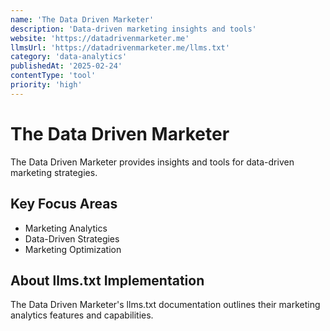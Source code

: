 ```yaml
---
name: 'The Data Driven Marketer'
description: 'Data-driven marketing insights and tools'
website: 'https://datadrivenmarketer.me'
llmsUrl: 'https://datadrivenmarketer.me/llms.txt'
category: 'data-analytics'
publishedAt: '2025-02-24'
contentType: 'tool'
priority: 'high'
---
```


# The Data Driven Marketer

The Data Driven Marketer provides insights and tools for data-driven marketing strategies.

## Key Focus Areas

- Marketing Analytics
- Data-Driven Strategies
- Marketing Optimization

## About llms.txt Implementation

The Data Driven Marketer's llms.txt documentation outlines their marketing analytics features and capabilities.
